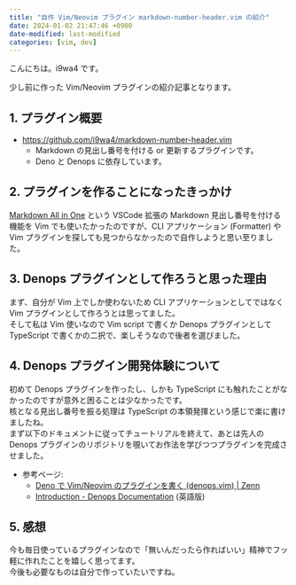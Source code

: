 ```yaml
---
title: "自作 Vim/Neovim プラグイン markdown-number-header.vim の紹介"
date: 2024-01-02 21:47:46 +0900
date-modified: last-modified
categories: [vim, dev]
---
```


こんにちは。i9wa4 です。

少し前に作った Vim/Neovim プラグインの紹介記事となります。

## 1. プラグイン概要

- <https://github.com/i9wa4/markdown-number-header.vim>
    - Markdown の見出し番号を付ける or 更新するプラグインです。
    - Deno と Denops に依存しています。


## 2. プラグインを作ることになったきっかけ

[Markdown All in One](https://marketplace.visualstudio.com/items?itemName=yzhang.markdown-all-in-one)
という VSCode 拡張の Markdown 見出し番号を付ける機能を Vim でも使いたかったのですが、CLI アプリケーション (Formatter) や Vim プラグインを探しても見つからなかったので自作しようと思い至りました。

## 3. Denops プラグインとして作ろうと思った理由

まず、自分が Vim 上でしか使わないため CLI アプリケーションとしてではなく Vim プラグインとして作ろうとは思ってました。  
そして私は Vim 使いなので Vim script で書くか Denops プラグインとして TypeScript で書くかの二択で、楽しそうなので後者を選びました。

## 4. Denops プラグイン開発体験について

初めて Denops プラグインを作ったし、しかも TypeScript にも触れたことがなかったのですが意外と困ることは少なかったです。  
核となる見出し番号を振る処理は TypeScript の本領発揮という感じで楽に書けましたね。  
まず以下のドキュメントに従ってチュートリアルを終えて、あとは先人の Denops プラグインのリポジトリを覗いてお作法を学びつつプラグインを完成させました。

- 参考ページ:
    - [Deno で Vim/Neovim のプラグインを書く (denops.vim) \| Zenn](https://zenn.dev/lambdalisue/articles/b4a31fba0b1ce95104c9)
    - [Introduction - Denops Documentation](https://vim-denops.github.io/denops-documentation/) (英語版)

## 5. 感想

今も毎日使っているプラグインなので「無いんだったら作ればいい」精神でフッ軽に作れたことを嬉しく思ってます。  
今後も必要なものは自分で作っていたいですね。
